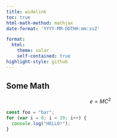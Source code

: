 ```yaml
---
title: widelink
toc: true
html-math-method: mathjax
date-format: 'YYYY-MM-DDTHH:mm:ssZ'

format:
  html: 
    theme: solar
    self-contained: true
highlight-style: github
---
```

  
## Some Math

$$ e = MC^2 $$


```javascript
const foo = "bar";
for (var i = 0; i < 20; i++) {
  console.log("HELLO!");
}
```